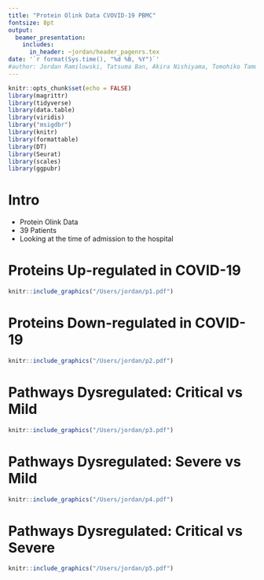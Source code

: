 ```yaml
---
title: "Protein Olink Data CVOVID-19 PBMC"
fontsize: 8pt
output: 
  beamer_presentation:
    includes:
      in_header: ~jordan/header_pagenrs.tex
date: '`r format(Sys.time(), "%d %B, %Y")`' 
#author: Jordan Ramilowski, Tatsuma Ban, Akira Nishiyama, Tomohiko Tamura
---
```


```r
knitr::opts_chunk$set(echo = FALSE)
library(magrittr)
library(tidyverse)
library(data.table)
library(viridis)
library("msigdbr")
library(knitr)
library(formattable)
library(DT)
library(Seurat)
library(scales)
library(ggpubr)
```

# Intro

-   Protein Olink Data
-   39 Patients
-   Looking at the time of admission to the hospital

# Proteins Up-regulated in COVID-19

```r
knitr::include_graphics("/Users/jordan/p1.pdf")
```

# Proteins Down-regulated in COVID-19

```r
knitr::include_graphics("/Users/jordan/p2.pdf")
```

# Pathways Dysregulated: Critical vs Mild

```r
knitr::include_graphics("/Users/jordan/p3.pdf")
```

# Pathways Dysregulated: Severe vs Mild

```r
knitr::include_graphics("/Users/jordan/p4.pdf")
```

# Pathways Dysregulated: Critical vs Severe

```r
knitr::include_graphics("/Users/jordan/p5.pdf")
```
